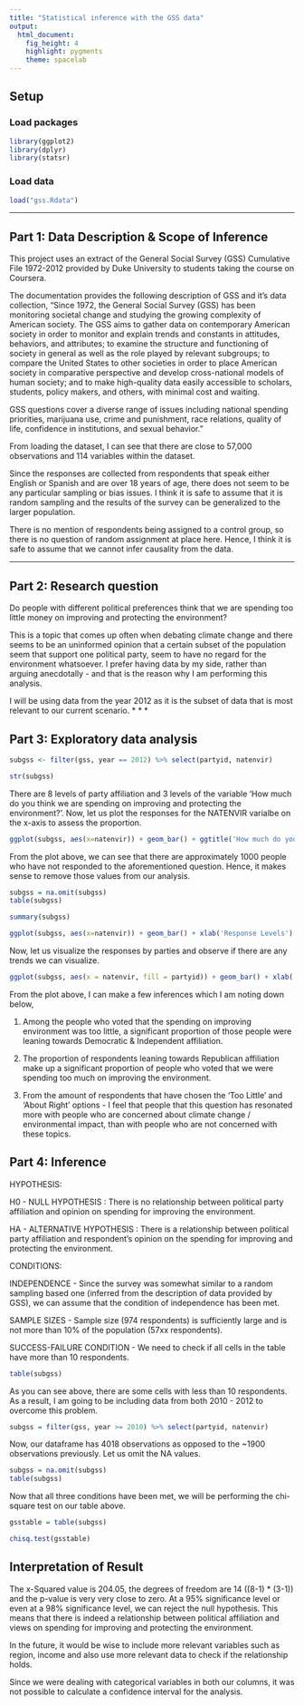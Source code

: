 ```yaml
---
title: "Statistical inference with the GSS data"
output: 
  html_document: 
    fig_height: 4
    highlight: pygments
    theme: spacelab
---
```


## Setup

### Load packages

```r
library(ggplot2)
library(dplyr)
library(statsr)
```

### Load data

```r
load("gss.Rdata")
```



* * *

## Part 1: Data Description & Scope of Inference
This project uses an extract of the General Social Survey (GSS) Cumulative File 1972-2012 provided by Duke University to students taking the course on Coursera.

The documentation provides the following description of GSS and it's data collection, "Since 1972, the General Social Survey (GSS) has been monitoring societal change and studying the growing complexity of American society. The GSS aims to gather data on contemporary American society in order to monitor and explain trends and constants in attitudes, behaviors, and attributes; to examine the structure and functioning of society in general as well as the role played by relevant subgroups; to compare the United States to other societies in order to place American society in comparative perspective and develop cross-national models of human society; and to make high-quality data easily accessible to scholars, students, policy makers, and others, with minimal cost and waiting.

GSS questions cover a diverse range of issues including national spending priorities, marijuana use, crime and punishment, race relations, quality of life, confidence in institutions, and sexual behavior."

From loading the dataset, I can see that there are close to 57,000 observations and 114 variables within the dataset.

Since the responses are collected from respondents that speak either English or Spanish and are over 18 years of age, there does not seem to be any particular sampling or bias issues. I think it is safe to assume that it is random sampling and the results of the survey can be generalized to the larger population. 

There is no mention of respondents being assigned to a control group, so there is no question of random assignment at place here. Hence, I think it is safe to assume that we cannot infer causality from the data. 

* * *

## Part 2: Research question

Do people with different political preferences think that we are spending too little money on improving and protecting the environment? 

This is a topic that comes up often when debating climate change and there seems to be an uninformed opinion that a certain subset of the population seem that support one political party, seem to have no regard for the environment whatsoever. I prefer having data by my side, rather than arguing anecdotally - and that is the reason why I am performing this analysis. 

I will be using data from the year 2012 as it is the subset of data that is most relevant to our current scenario. 
* * *

## Part 3: Exploratory data analysis

```r
subgss <- filter(gss, year == 2012) %>% select(partyid, natenvir)
```

```r
str(subgss)
```

There are 8 levels of party affiliation and 3 levels of the variable 'How much do you think we are spending on improving and protecting the environment?'. Now, let us plot the responses for the NATENVIR varialbe on the x-axis to assess the proportion. 

```r
ggplot(subgss, aes(x=natenvir)) + geom_bar() + ggtitle('How much do you think we are spending on the environment?') + xlab('Response') + theme_bw()
```

From the plot above, we can see that there are approximately 1000 people who have not responded to the aforementioned question. Hence, it makes sense to remove those values from our analysis. 

```r
subgss = na.omit(subgss)
table(subgss)
```

```r
summary(subgss)
```

```r
ggplot(subgss, aes(x=natenvir)) + geom_bar() + xlab('Response Levels') + theme_minimal()
```

Now, let us visualize the responses by parties and observe if there are any trends we can visualize. 

```r
ggplot(subgss, aes(x = natenvir, fill = partyid)) + geom_bar() + xlab('How much do you think we are spending on improving the environment?') + ggtitle('Party Affiliation vs. Opinion on spending to improve environment')
```

From the plot above, I can make a few inferences which I am noting down below, 

1) Among the people who voted that the spending on improving environment was too little, a significant proportion of those people were leaning towards Democratic & Independent affiliation. 

2) The proportion of respondents leaning towards Republican affiliation make up a significant proportion of people who voted that we were spending too much on improving the environment. 

3) From the amount of respondents that have chosen the 'Too Little' and 'About Right' options - I feel that people that this question has resonated more with people who are concerned about climate change / environmental impact, than with people who are not concerned with these topics. 

## Part 4: Inference

HYPOTHESIS:

H0 - NULL HYPOTHESIS : There is no relationship between political party affiliation and opinion on spending for improving the environment. 

HA - ALTERNATIVE HYPOTHESIS : There is a relationship between political party affiliation and respondent's opinion on the spending for improving and protecting the environment. 

CONDITIONS: 

INDEPENDENCE - Since the survey was somewhat similar to a random sampling based one (inferred from the description of data provided by GSS), we can assume that the condition of independence has been met. 

SAMPLE SIZES - Sample size (974 respondents) is sufficiently large and is not more than 10% of the population (57xx respondents).

SUCCESS-FAILURE CONDITION - We need to check if all cells in the table have more than 10 respondents. 

```r
table(subgss)
```

As you can see above, there are some cells with less than 10 respondents. As a result, I am going to be including data from both 2010 - 2012 to overcome this problem.

```r
subgss = filter(gss, year >= 2010) %>% select(partyid, natenvir)
```

Now, our dataframe has 4018 observations as opposed to the ~1900 observations previously. Let us omit the NA values. 

```r
subgss = na.omit(subgss)
table(subgss)
```

Now that all three conditions have been met, we will be performing the chi-square test on our table above. 

```r
gsstable = table(subgss)
```

```r
chisq.test(gsstable)
```

## Interpretation of Result

The x-Squared value is 204.05, the degrees of freedom are 14 ((8-1) * (3-1)) and the p-value is very very close to zero. At a 95% significance level or even at a 98% significance level, we can reject the null hypothesis. This means that there is indeed a relationship between political affiliation and views on spending for improving and protecting the environment. 

In the future, it would be wise to include more relevant variables such as region, income and also use more relevant data to check if the relationship holds. 

Since we were dealing with categorical variables in both our columns, it was not possible to calculate a confidence interval for the analysis.